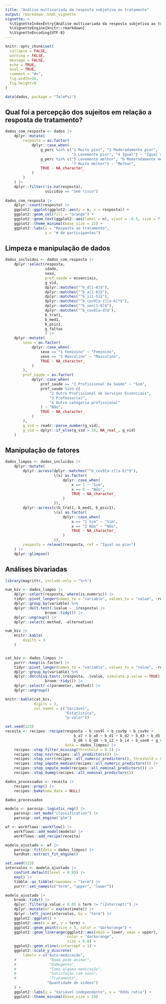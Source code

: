 ```yaml
---
title: "Análise multivariada da resposta subjetiva ao tratamento"
output: rmarkdown::html_vignette
vignette: >
  %\VignetteIndexEntry{Análise multivariada da resposta subjetiva ao tratamento}
  %\VignetteEngine{knitr::rmarkdown}
  %\VignetteEncoding{UTF-8}
---
```


```r
knitr::opts_chunk$set(
  collapse = FALSE,
  warning = FALSE,
  message = FALSE,
  echo = TRUE,
  eval = TRUE,
  comment = "#>",
  fig.width=16,
  fig.height=9
)
```

```r
data(dados, package = "TelePsi")
```

## Qual foi a percepção dos sujeitos em relação a resposta de tratamento? 

```r
dados_com_resposta <- dados |> 
    dplyr::mutate(
        resposta = as.factor(
            dplyr::case_when(
                g_perc %in% c("1 Muito pior", "2 Moderadamente pior",
                              "3 Levemente pior", "4 Igual") ~ "Igual ou pior",
                g_perc %in% c("5 Levemente melhor", "6 Moderadamente melhor",
                              "7 Muito melhor") ~ "Melhor",
                TRUE ~ NA_character_
            )
        )
    ) |> 
    dplyr::filter(!is.na(resposta),
                  suicidio == "Sem risco")
    
dados_com_resposta |> 
    dplyr::count(resposta) |> 
    ggplot2::ggplot(ggplot2::aes(y = n, x = resposta)) +
    ggplot2::geom_col(fill = "orange") +
    ggplot2::geom_text(ggplot2::aes(label = n), vjust = -0.5, size = 7) +
    ggplot2::theme_minimal(base_size = 22) +
    ggplot2::labs(x = "Resposta ao tratamento",
                  y = "# de participantes")
```

## Limpeza e manipulação de dados

```r
dados_incluidos <- dados_com_resposta |> 
    dplyr::select(resposta,
                  idade,
                  sexo,
                  prof_saude = essenciais,
                  g_vid,
                  dplyr::matches("^b_d[1-8]$"),
                  dplyr::matches("^b_a[1-8]$"),
                  dplyr::matches("^b_i[1-5]$"),
                  dplyr::matches("^b_cov9[a-z][a-b]*$"),
                  dplyr::matches("^b_son[1-8]$"),
                  dplyr::matches("^b_cov6[a-d]$"),
                  b_trat1,
                  b_med1,
                  b_psic1,
                  g_faltas
                  ) |> 
    dplyr::mutate(
        sexo = as.factor(
            dplyr::case_when(
                sexo == "1 Feminino" ~ "Feminino",
                sexo == "2 Masculino" ~ "Masculino",
                TRUE ~ NA_character_
            )
        ),
        prof_saude = as.factor(
            dplyr::case_when(
                prof_saude == "1 Profissional da Saúde" ~ "Sim",
                prof_saude %in% c(
                    "2 Outro Profissional de Serviços Essenciais",
                    "3 Professor(a)",
                    "4 Outra categoria profissional"
                ) ~ "Não",
                TRUE ~ NA_character_
            )
        ), 
        g_vid = readr::parse_number(g_vid),
        g_vid = dplyr::if_else(g_vid > 16, NA_real_, g_vid)
    )
```

## Manipulação de fatores

```r
dados_limpos <- dados_incluidos |>
    dplyr::mutate(
        dplyr::across(dplyr::matches("^b_cov9[a-z][a-b]*$"),
                      \(x) as.factor(
                          dplyr::case_when(
                              x == 1 ~ "Sim",
                              x == 0 ~ "Não",
                              TRUE ~ NA_character_
                          )
                      )),
        dplyr::across(c(b_trat1, b_med1, b_psic1),
                      \(x) as.factor(
                          dplyr::case_when(
                              x == "1 Sim" ~ "Sim",
                              x == "2 Não" ~ "Não",
                              TRUE ~ NA_character_
                          )
                      )),
        resposta = relevel(resposta, ref = "Igual ou pior")
    ) |> 
    dplyr::glimpse()
```

## Análises bivariadas

```r
library(magrittr, include.only = "%>%")

num_biv <- dados_limpos |>
    dplyr::select(resposta, where(is.numeric)) |>
    tidyr::pivot_longer(names_to = "variable", values_to = "value", -resposta) |>
    dplyr::group_by(variable) %>%
    dplyr::do(t.test(.$value ~ .$resposta) |>
                  broom::tidy()) |> 
    dplyr::ungroup() |> 
    dplyr::select(-method, -alternative)

num_biv |> 
    knitr::kable(
        digits = 3
    )


cat_biv <- dados_limpos |>
    purrr::keep(is.factor) |>
    tidyr::pivot_longer(names_to = "variable", values_to = "value", -resposta) |>
    dplyr::group_by(variable) %>%
    dplyr::do(chisq.test(.$resposta, .$value, simulate.p.value = TRUE) |>
                  broom::tidy()) |> 
    dplyr::select(-c(parameter, method)) |> 
    dplyr::ungroup()

knitr::kable(cat_biv,
             digits = 3,
             col.names = c("Variável",
                           "Estatística",
                           "p-valor"))
```


```r
set.seed(123)
receita <- recipes::recipe(resposta ~ b_cov9l + b_cov9p + b_cov9v +
                               b_a7 + b_a8 + b_d1 + b_d2 + b_d3 + b_d5 +
                               b_d6 + b_d8 + b_i2 + b_i4 + b_son8 + g_vid,
                           data = dados_limpos) |> 
    recipes::step_filter_missing(threshold = 0.1) |> 
    recipes::step_nzv(recipes::all_predictors()) |> 
    recipes::step_corr(recipes::all_numeric_predictors(), threshold = 0.9) |> 
    recipes::step_impute_median(recipes::all_numeric_predictors()) |> 
    recipes::step_impute_mode(recipes::all_nominal_predictors()) |> 
    recipes::step_dummy(recipes::all_nominal_predictors())

dados_processados <- receita |> 
    recipes::prep() |> 
    recipes::bake(new_data = NULL)

dados_processados

modelo <- parsnip::logistic_reg() |> 
    parsnip::set_mode("classification") |> 
    parsnip::set_engine("glm")

wf <- workflows::workflow() |> 
    workflows::add_model(modelo) |> 
    workflows::add_recipe(receita)

modelo_ajustado <- wf |> 
    parsnip::fit(data = dados_limpos) |> 
    hardhat::extract_fit_engine()

set.seed(123)
intervalos <- modelo_ajustado |> 
    confint.default(level = 0.95) |> 
    exp() |> 
    tibble::as_tibble(rownames = "term") |> 
    purrr::set_names(c("term", "upper", "lower"))

modelo_ajustado |>
    broom::tidy() |>
    dplyr::filter(p.value < 0.05 & term != "(Intercept)") |>
    dplyr::mutate(or = exp(estimate)) |>
    dplyr::left_join(intervalos, by = "term") |>
    ggplot2::ggplot() +
    ggplot2::aes(x = or, y = term) +
    ggplot2::geom_point(size = 5, color = "darkorange") +
    ggplot2::geom_linerange(ggplot2::aes(xmin = lower, xmax = upper),
                            color = "darkorange",
                            size = 0.8) +
    ggplot2::geom_vline(xintercept = 1) +
    ggplot2::scale_y_discrete(
        labels = c("Auto-medicação",
    #               "Nada pode animar",
    #               "Rabugento",
    #               "Toma alguma medicação",
    #               "Satisfação com sono",
    #               "Tratamento",
                   "Quantidade de vídeos")
    ) +
    ggplot2::labs(y = "Variável independente", x = "Odds ratio") +
    ggplot2::theme_minimal(base_size = 20)
```




